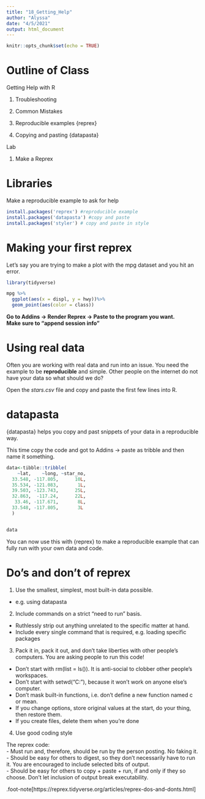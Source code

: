 ```yaml
---
title: "18_Getting_Help"
author: "Alyssa"
date: "4/5/2021"
output: html_document
---
```


```r
knitr::opts_chunk$set(echo = TRUE)
```

# Outline of Class

Getting Help with R

1. Troubleshooting

2. Common Mistakes

3. Reproducible examples {reprex}

4. Copying and pasting {datapasta}

Lab

1. Make a Reprex

# Libraries
Make a reproducible example to ask for help
```r
install.packages('reprex') #reproducible example
install.packages('datapasta') #copy and paste
install.packages('styler') # copy and paste in style
```

# Making your first reprex

Let's say you are trying to make a plot with the mpg dataset and you hit an error.
```r
library(tidyverse)

mpg %>%
  ggplot(aes(x = displ, y = hwy))%>%
  geom_point(aes(color = class))
```


**Go to Addins -> Render Reprex -> Paste to the program you want.  
Make sure to "append session info"**


# Using real data

Often you are working with real data and run into an issue.  You need the example to be **reproducible** and simple.  Other people on the internet do not have your data so what should we do?  

Open the *stars.csv* file and copy and paste the first few lines into R.


# datapasta

{datapasta} helps you copy and past snippets of your data in a reproducible way.  

This time copy the code and got to Addins -> paste as tribble and then name it something.  

```r
data<-tibble::tribble(
    ~lat,    ~long, ~star_no,
  33.548, -117.805,      10L,
  35.534, -121.083,       1L,
  39.503, -123.743,      25L,
  32.863,  -117.24,      22L,
   33.46, -117.671,       8L,
  33.548, -117.805,       3L
  )


data
```

You can now use this with {reprex} to make a reproducible example that can fully run with your own data and code. 

# Do's and don't of reprex

1. Use the smallest, simplest, most built-in data possible.
  - e.g. using datapasta  
  
2. Include commands on a strict “need to run” basis.  
  - Ruthlessly strip out anything unrelated to the specific matter at hand.  
  - Include every single command that is required, e.g. loading specific packages  
  
3. Pack it in, pack it out, and don’t take liberties with other people’s computers. You are asking people to run this code!  
  - Don’t start with rm(list = ls()). It is anti-social to clobber other people’s workspaces.  
  - Don’t start with setwd("C:\Users\jenny\path\that\only\I\have"), because it won’t work on anyone else’s computer.  
  - Don’t mask built-in functions, i.e. don’t define a new function named c or mean.  
  - If you change options, store original values at the start, do your thing, then restore them.  
  - If you create files, delete them when you’re done  
  
4. Use good coding style 



The reprex code:  
- Must run and, therefore, should be run by the person posting. No faking it.  
- Should be easy for others to digest, so they don’t necessarily have to run it. You are encouraged to include selected bits of output.  
- Should be easy for others to copy + paste + run, if and only if they so choose. Don’t let inclusion of output break executability.  

.foot-note[https://reprex.tidyverse.org/articles/reprex-dos-and-donts.html]
